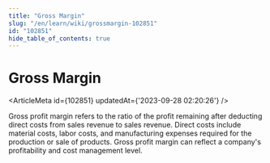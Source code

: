 ```yaml
---
title: "Gross Margin"
slug: "/en/learn/wiki/grossmargin-102851"
id: "102851"
hide_table_of_contents: true
---
```



# Gross Margin

<ArticleMeta id={102851} updatedAt={'2023-09-28 02:20:26'} />
<div className='border-solid border-b border-t-0 my-4 border-[var(--ifm-color-gray-300)]' />

Gross profit margin refers to the ratio of the profit remaining after deducting direct costs from sales revenue to sales revenue. Direct costs include material costs, labor costs, and manufacturing expenses required for the production or sale of products. Gross profit margin can reflect a company's profitability and cost management level.
